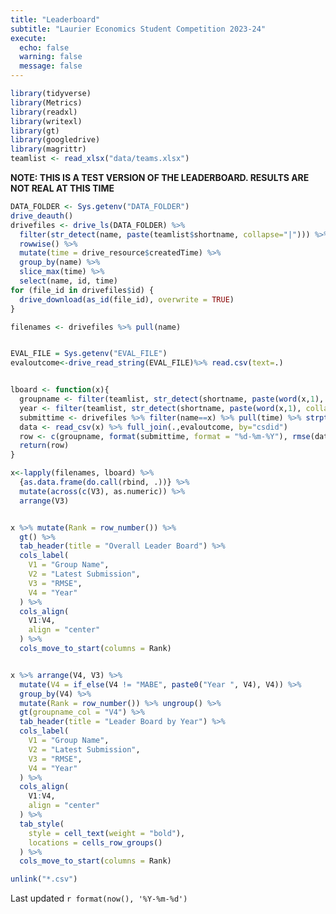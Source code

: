 ---
title: "Leaderboard"
subtitle: "Laurier Economics Student Competition 2023-24"
execute: 
  echo: false
  warning: false
  message: false
---

```{r}
library(tidyverse)
library(Metrics)
library(readxl)
library(writexl)
library(gt)
library(googledrive)
library(magrittr)
teamlist <- read_xlsx("data/teams.xlsx")
```


**NOTE: THIS IS A TEST VERSION OF THE LEADERBOARD.  RESULTS ARE NOT REAL AT THIS TIME**


```{r}
DATA_FOLDER <- Sys.getenv("DATA_FOLDER")
drive_deauth()
drivefiles <- drive_ls(DATA_FOLDER) %>%
  filter(str_detect(name, paste(teamlist$shortname, collapse="|"))) %>%
  rowwise() %>% 
  mutate(time = drive_resource$createdTime) %>%
  group_by(name) %>%
  slice_max(time) %>%
  select(name, id, time)
for (file_id in drivefiles$id) {
  drive_download(as_id(file_id), overwrite = TRUE)
}

filenames <- drivefiles %>% pull(name)


EVAL_FILE = Sys.getenv("EVAL_FILE")
evaloutcome<-drive_read_string(EVAL_FILE)%>% read.csv(text=.)


lboard <- function(x){
  groupname <- filter(teamlist, str_detect(shortname, paste(word(x,1), collapse="|"))) %>% select(longname) %>% unlist(use.names = FALSE)
  year <- filter(teamlist, str_detect(shortname, paste(word(x,1), collapse="|"))) %>% select(year) %>% unlist(use.names = FALSE)  
  submittime <- drivefiles %>% filter(name==x) %>% pull(time) %>% strptime(format = "%Y-%m-%dT%H:%M:%OSZ")
  data <- read_csv(x) %>% full_join(.,evaloutcome, by="csdid")
  row <- c(groupname, format(submittime, format = "%d-%m-%Y"), rmse(data$col87, data$pimm), year)
  return(row)
}

x<-lapply(filenames, lboard) %>% 
  {as.data.frame(do.call(rbind, .))} %>% 
  mutate(across(c(V3), as.numeric)) %>%
  arrange(V3)


x %>% mutate(Rank = row_number()) %>%
  gt() %>%
  tab_header(title = "Overall Leader Board") %>%
  cols_label(
    V1 = "Group Name",
    V2 = "Latest Submission",
    V3 = "RMSE",
    V4 = "Year"
  ) %>%
  cols_align(
    V1:V4,
    align = "center"
  ) %>%
  cols_move_to_start(columns = Rank) 


x %>% arrange(V4, V3) %>%
  mutate(V4 = if_else(V4 != "MABE", paste0("Year ", V4), V4)) %>%
  group_by(V4) %>%
  mutate(Rank = row_number()) %>% ungroup() %>%
  gt(groupname_col = "V4") %>%
  tab_header(title = "Leader Board by Year") %>%
  cols_label(
    V1 = "Group Name",
    V2 = "Latest Submission",
    V3 = "RMSE",
    V4 = "Year"
  ) %>%
  cols_align(
    V1:V4,
    align = "center"
  ) %>%
  tab_style(
    style = cell_text(weight = "bold"),
    locations = cells_row_groups()
  ) %>%
  cols_move_to_start(columns = Rank) 

unlink("*.csv")
```

Last updated `r format(now(), '%Y-%m-%d')`
